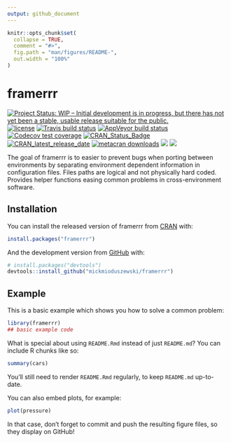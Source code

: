 ```yaml
---
output: github_document
---
```


<!-- README.md is generated from README.Rmd. Please edit that file -->

```r
knitr::opts_chunk$set(
  collapse = TRUE,
  comment = "#>",
  fig.path = "man/figures/README-",
  out.width = "100%"
)
```

# framerrr

<!-- badges: start -->
[![Project Status: WIP – Initial development is in progress, but there has not yet been a stable, usable release suitable for the public.](https://www.repostatus.org/badges/latest/wip.svg)](https://www.repostatus.org/#wip)
[![license](https://img.shields.io/github/license/mashape/apistatus.svg)](https://choosealicense.com/licenses/mit/)
[![Travis build status](https://travis-ci.com/mickmioduszewski/framerrr.svg?branch=master)](https://travis-ci.com/mickmioduszewski/framerrr)
[![AppVeyor build status](https://ci.appveyor.com/api/projects/status/github/mickmioduszewski/framerrr?branch=master&svg=true)](https://ci.appveyor.com/project/mickmioduszewski/framerrr)
[![Codecov test coverage](https://codecov.io/gh/mickmioduszewski/framerrr/branch/master/graph/badge.svg)](https://codecov.io/gh/mickmioduszewski/framerrr?branch=master)
[![CRAN_Status_Badge](https://www.r-pkg.org/badges/version/framerrr)](https://cran.r-project.org/package=framerrr)
[![CRAN_latest_release_date](https://www.r-pkg.org/badges/last-release/framerrr)](https://cran.r-project.org/package=framerrr)
[![metacran downloads](https://cranlogs.r-pkg.org/badges/grand-total/framerrr)](https://cran.r-project.org/package=framerrr)
![](https://img.shields.io/github/languages/top/mickmioduszewski/framerrr.svg)
![](https://img.shields.io/github/issues/mickmioduszewski/framerrr.svg)
<!-- badges: end -->

The goal of framerrr is to easier to prevent bugs when porting between environments by separating environment dependent information in configuration files. Files paths are logical and not physically hard coded. Provides helper functions easing common problems in cross-environment software.

## Installation

You can install the released version of framerrr from [CRAN](https://CRAN.R-project.org) with:

``` r
install.packages("framerrr")
```

And the development version from [GitHub](https://github.com/) with:

``` r
# install.packages("devtools")
devtools::install_github("mickmioduszewski/framerrr")
```
## Example

This is a basic example which shows you how to solve a common problem:

```r
library(framerrr)
## basic example code
```

What is special about using `README.Rmd` instead of just `README.md`? You can include R chunks like so:

```r
summary(cars)
```

You'll still need to render `README.Rmd` regularly, to keep `README.md` up-to-date.

You can also embed plots, for example:

```r
plot(pressure)
```

In that case, don't forget to commit and push the resulting figure files, so they display on GitHub!
